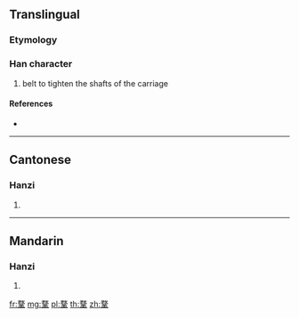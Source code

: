 {{character info/new}}
==Translingual==

===Etymology===
{{Han compound|敄|革|c1=p|c2=s|t2=leather|ls=psc}}

===Han character===
{{Han char|rn=177|rad=革|as=09|sn=18|four=17506|canj=NKTLJ}}

# belt to tighten the shafts of the carriage

====References====
* {{Han ref|kx=1389.330|dkj=42929|hdz=74345.050|uh=97AA|ud=38826|bh=F17E|bd=61822}}

----

==Cantonese==

===Hanzi===
{{yue-hanzi|jyut=mau4|y=mau4}}

# {{defn|lang=yue|sort=革09}}

----

==Mandarin==

===Hanzi===
{{cmn-hanzi|pin=[[mù]] ([[mu4]])|wg=mu<sup>4</sup>}}

# {{defn|lang=cmn|sort=革09}}

[[fr:鞪]]
[[mg:鞪]]
[[pl:鞪]]
[[th:鞪]]
[[zh:鞪]]